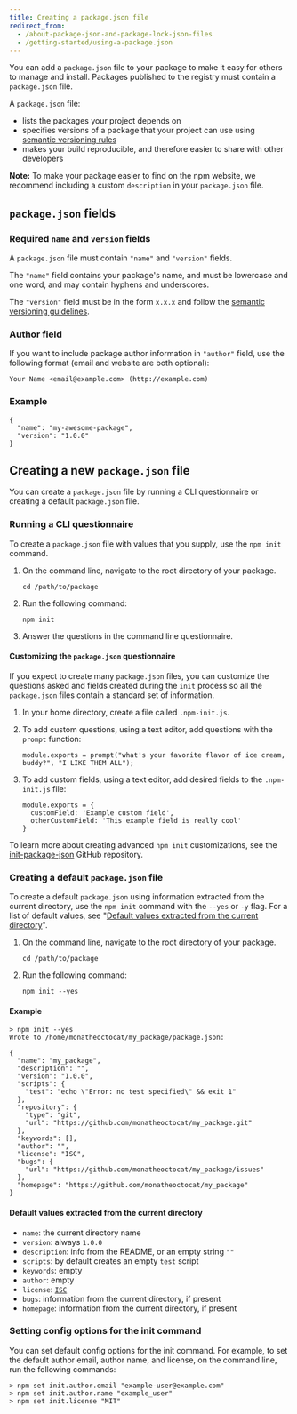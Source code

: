 ```yaml
---
title: Creating a package.json file
redirect_from:
  - /about-package-json-and-package-lock-json-files
  - /getting-started/using-a-package.json
---
```


You can add a `package.json` file to your package to make it easy for others to manage and install. Packages published to the registry must contain a `package.json` file.

A `package.json` file:

* lists the packages your project depends on
* specifies versions of a package that your project
can use using [semantic versioning rules][semver]
* makes your build reproducible, and therefore easier
to share with other developers

<Note>

**Note:** To make your package easier to find on the npm website, we recommend including a custom `description` in your `package.json` file.

</Note>

## `package.json` fields

### Required `name` and `version` fields

A `package.json` file must contain `"name"` and `"version"` fields.

The `"name"` field contains your package's name, and must be lowercase and one word, and may contain hyphens and underscores.

The `"version"` field must be in the form `x.x.x` and follow the [semantic versioning guidelines][semver].

### Author field

If you want to include package author information in `"author"` field, use the following format (email and website are both optional):

```
Your Name <email@example.com> (http://example.com)
```

### Example

```
{
  "name": "my-awesome-package",
  "version": "1.0.0"
}
```

## Creating a new `package.json` file

You can create a `package.json` file by running a CLI questionnaire or  creating a default `package.json` file.

### Running a CLI questionnaire

To create a `package.json` file with values that you supply, use the `npm init` command.

1. On the command line, navigate to the root directory of your package.

   ```
   cd /path/to/package
   ```

2. Run the following command:

   ```
   npm init
   ```

3. Answer the questions in the command line questionnaire.

#### Customizing the `package.json` questionnaire

If you expect to create many `package.json` files, you can customize the questions asked and fields created during the `init` process so all the `package.json` files contain a standard set of information.


1. In your home directory, create a file called `.npm-init.js`.

2. To add custom questions, using a text editor, add questions with the `prompt` function:

   ```
   module.exports = prompt("what's your favorite flavor of ice cream, buddy?", "I LIKE THEM ALL");
   ```

3. To add custom fields, using a text editor, add desired fields to the `.npm-init.js` file:

   ```
   module.exports = {
     customField: 'Example custom field',
     otherCustomField: 'This example field is really cool'
   }
   ```

To learn more about creating advanced `npm init` customizations, see the [init-package-json][init-pkg-json] GitHub repository.

### Creating a default `package.json` file

To create a default `package.json` using information extracted from the current directory, use the `npm init` command with the `--yes`
or `-y` flag. For a list of default values, see "[Default values extracted from the current directory](#default-values-extracted-from-the-current-directory)".

1. On the command line, navigate to the root directory of your package.

   ```
   cd /path/to/package
   ```

2. Run the following command:

   ```
   npm init --yes
   ```

#### Example

```
> npm init --yes
Wrote to /home/monatheoctocat/my_package/package.json:

{
  "name": "my_package",
  "description": "",
  "version": "1.0.0",
  "scripts": {
    "test": "echo \"Error: no test specified\" && exit 1"
  },
  "repository": {
    "type": "git",
    "url": "https://github.com/monatheoctocat/my_package.git"
  },
  "keywords": [],
  "author": "",
  "license": "ISC",
  "bugs": {
    "url": "https://github.com/monatheoctocat/my_package/issues"
  },
  "homepage": "https://github.com/monatheoctocat/my_package"
}
```

#### Default values extracted from the current directory

  - `name`: the current directory name
  - `version`: always `1.0.0`
  - `description`: info from the README, or an empty string `""`
  - `scripts`: by default creates an empty `test` script
  - `keywords`: empty
  - `author`: empty
  - `license`: [`ISC`][isc-license]
  - `bugs`: information from the current directory, if present
  - `homepage`: information from the current directory, if present

### Setting config options for the init command

You can set default config options for the init command. For example, to set the default author email, author name, and license, on the command line, run the following commands:

```
> npm set init.author.email "example-user@example.com"
> npm set init.author.name "example_user"
> npm set init.license "MIT"
```

[semver]: about-semantic-versioning
[init-pkg-json]: https://github.com/npm/init-package-json
[isc-license]: https://opensource.org/licenses/ISC
